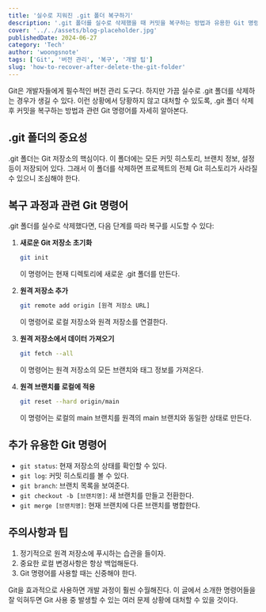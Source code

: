 ```yaml
---
title: '실수로 지워진 .git 폴더 복구하기'
description: '.git 폴더를 실수로 삭제했을 때 커밋을 복구하는 방법과 유용한 Git 명령어에 대해 알아보기'
cover: '../../assets/blog-placeholder.jpg'
publishedDate: 2024-06-27
category: 'Tech'
author: 'woongsnote'
tags: ['Git', '버전 관리', '복구', '개발 팁']
slug: 'how-to-recover-after-delete-the-git-folder'
---
```


Git은 개발자들에게 필수적인 버전 관리 도구다. 하지만 가끔 실수로 .git 폴더를 삭제하는 경우가 생길 수 있다. 이런 상황에서 당황하지 않고 대처할 수 있도록, .git 폴더 삭제 후 커밋을 복구하는 방법과 관련 Git 명령어를 자세히 알아본다.

## .git 폴더의 중요성

.git 폴더는 Git 저장소의 핵심이다. 이 폴더에는 모든 커밋 히스토리, 브랜치 정보, 설정 등이 저장되어 있다. 그래서 이 폴더를 삭제하면 프로젝트의 전체 Git 히스토리가 사라질 수 있으니 조심해야 한다.

## 복구 과정과 관련 Git 명령어

.git 폴더를 실수로 삭제했다면, 다음 단계를 따라 복구를 시도할 수 있다:

1. **새로운 Git 저장소 초기화**

   ```bash title="git 초기화"
   git init
   ```

   이 명령어는 현재 디렉토리에 새로운 .git 폴더를 만든다.

2. **원격 저장소 추가**

   ```bash title="git 저장소 추가"
   git remote add origin [원격 저장소 URL]
   ```

   이 명령어로 로컬 저장소와 원격 저장소를 연결한다.

3. **원격 저장소에서 데이터 가져오기**

   ```bash title="원격 저장소 데이터 가져오기"
   git fetch --all
   ```

   이 명령어는 원격 저장소의 모든 브랜치와 태그 정보를 가져온다.

4. **원격 브랜치를 로컬에 적용**

   ```bash 원격 브랜치 적용
   git reset --hard origin/main
   ```

   이 명령어는 로컬의 main 브랜치를 원격의 main 브랜치와 동일한 상태로 만든다.

## 추가 유용한 Git 명령어

- `git status`: 현재 저장소의 상태를 확인할 수 있다.
- `git log`: 커밋 히스토리를 볼 수 있다.
- `git branch`: 브랜치 목록을 보여준다.
- `git checkout -b [브랜치명]`: 새 브랜치를 만들고 전환한다.
- `git merge [브랜치명]`: 현재 브랜치에 다른 브랜치를 병합한다.

## 주의사항과 팁

1. 정기적으로 원격 저장소에 푸시하는 습관을 들이자.
2. 중요한 로컬 변경사항은 항상 백업해둔다.
3. Git 명령어를 사용할 때는 신중해야 한다.

Git을 효과적으로 사용하면 개발 과정이 훨씬 수월해진다. 이 글에서 소개한 명령어들을 잘 익혀두면 Git 사용 중 발생할 수 있는 여러 문제 상황에 대처할 수 있을 것이다.
